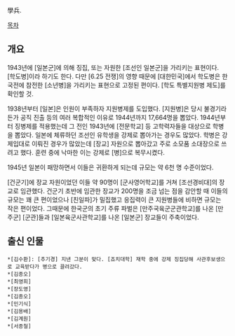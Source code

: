 學兵.

[[목차]]
== 개요 ==
1943년에 [일본군]에 의해 징집, 또는 자원한 [조선인 일본군]을 가리키는 표현이다. [학도병]이라 하기도 한다. 다만 [6.25 전쟁]의 영향 때문에 [대한민국]에서 학도병은 한국전에 참전한 [소년병]을 가리키는 표현으로 고정된 편이다. [학도 특별지원병 제도]를 확인할 것.

1938년부터 [일본]은 인원이 부족하자 지원병제를 도입했다. [지원병]은 당시 불경기라든가 공직 진출 등의 여러 복합적인 이유로 1944년까지 17,664명을 뽑았다. 1944년부터 징병제를 적용했는데 그 전인 1943년에 [전문학교] 등 고학력자들을 대상으로 학병을 뽑았다. 일본에 체류하던 조선인 유학생을 강제로 뽑아가는 경우도 많았다. 학병은 강제입대로 이뤄진 경우가 많았는데 [장교] 자원으로 뽑아갔고 주로 소모품 소대장으로 쓰려고 했다. 훈련 중에 낙마한 이는 강제로 [병]으로 복무시켰다.

1945년 일본이 패망하면서 이들은 귀환하게 되는데 규모는 약 6천 명 수준이었다.

[건군기]에 장교 자원이었던 이들 약 90명이 [군사영어학교]를 거쳐 [조선경비대]의 장교로 임관했다. 건군기 초반에 임관한 장교가 200명을 조금 넘는 점을 감안할 때 이들의 규모는 꽤 큰 편이었으나 [친일파]가 밀집했고 응집력이 큰 지원병들에 비하면 규모는 작은 편이었다. 그때문에 한국군의 초기 주류 파벌은 [만주국육군군관학교]를 나온 [만주군] [군관]들과 [일본육군사관학교]를 나온 [일본군] 장교들이 주축이었다.

== 출신 인물 ==
 *[김수환]: [추기경] 지낸 그분이 맞다. [죠치대학] 재학 중에 강제 징집당해 사관후보생으로 교육받다가 병으로 끌려갔다.
 *[김종오]
 *[최영희]
 *[장도영]
 *[김종오]
 *[민기식]
 *[김용배]
 *[김계원]
 *[서종철]
